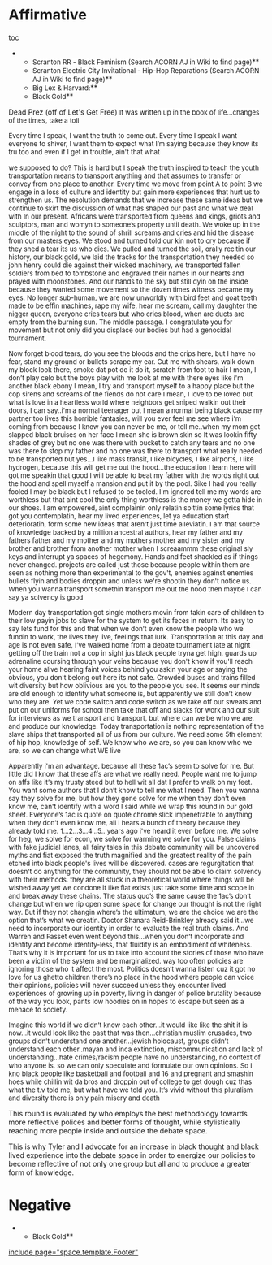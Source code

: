 =Affirmative= 

[[toc]]





**<span style="background-color: #ffffff; font-size: 13px;">Scranton RR - Black Feminism (Search ACORN AJ in Wiki to find page)</span>**
**<span style="background-color: #ffffff; font-size: 13px;">Scranton Electric City Invitational - Hip-Hop Reparations (Search ACORN AJ in Wiki to find page)</span>**
**<span style="background-color: #ffffff; font-size: 13px;">Big Lex & Harvard:</span>**
**<span style="background-color: #ffffff; font-size: 13px;">Black Gold</span>**
Dead Prez (off of Let's Get Free)
<span style="background-color: #ffffff; font-size: 13px;">It was written up in the book of life...changes of the times, take a toll</span>

<span style="background-color: #ffffff; font-size: 13px;">Every time I speak, I want the truth to come out. Every time I speak I want everyone to shiver, I want them to expect what I’m saying because they know its tru too and even if I get in trouble, ain't that what </span>

<span style="background-color: #ffffff; font-size: 13px;">we supposed to do?</span>
<span style="background-color: #ffffff; font-size: 13px;">This is hard but I speak the truth inspired to teach the youth transportation means to transport anything and that assumes to transfer or convey from one place to another. Every time we move from point A to point B we engage in a loss of culture and identity but gain more experiences that hurt us to strengthen us. The resolution demands that we increase these same ideas but we continue to skirt the discussion of what has shaped our past and what we deal with In our present. Africans were transported from queens and kings, griots and sculptors, man and womyn to someone’s property until death. We woke up in the middle of the night to the sound of shrill screams and cries and hid the disease from our masters eyes. We stood and turned told our kin not to cry because if they shed a tear its us who dies. We pulled and turned the soil, orally recitin our history, our black gold, we laid the tracks for the transportation they needed so john henry could die against their wicked machinery, we transported fallen soldiers from bed to tombstone and engraved their names in our hearts and prayed with moonstones. And our hands to the sky but still dyin on the inside because they wanted some movement so the dozen times witness became my eyes. No longer sub-human, we are now unworldly with bird feet and goat teeth made to be effin machines, rape my wife, hear me scream, call my daughter the nigger queen, everyone cries tears but who cries blood, when are ducts are empty from the burning sun. The middle passage. I congratulate you for movement but not only did you displace our bodies but had a genocidal tournament.</span>

<span style="background-color: #ffffff; font-size: 13px;">Now forget blood tears, do you see the bloods and the crips here, but I have no fear, stand my ground or bullets scrape my ear. Cut me with shears, walk down my block look there, smoke dat pot do it do it, scratch from foot to hair I mean, I don’t play celo but the boys play with me look at me with there eyes like i'm another black ebony I mean, I try and transport myself to a happy place but the cop sirens and screams of the fiends do not care I mean, I love to be loved but what is love in a heartless world where neighbors get sniped walkin out their doors, I can say..i'm a normal teenager but I mean a normal being black cause my partner too lives this horrible fantasies, will you ever feel me see where i'm coming from because I know you can never be me, or tell me..when my mom get slapped black bruises on her face I mean she is brown skin so It was lookin fifty shades of grey but no one was there with bucket to catch any tears and no one was there to stop my father and no one was there to transport what really needed to be transported but yes…I like mass transit, I like bicycles, I like airports, I like hydrogen, because this will get me out the hood…the education I learn here will got me speakin that good I will be able to beat my father with the words right out the hood and spell myself a mansion and put it by the pool. Sike I had you really fooled I may be black but I refused to be tooled. I'm ignored tell me my words are worthless but that aint cool the only thing worthless is the money we gotta hide in our shoes. I am empowered, aint complainin only relatin spittin some lyrics that got you contemplatin, hear my lived experiences, let ya education start deterioratin, form some new ideas that aren't just time alleviatin. I am that source of knowledge backed by a million ancestral authors, hear my father and my fathers father and my mother and my mothers mother and my sister and my brother and brother from another mother when I screaammm these original sly keys and interrupt ya spaces of hegemony. Hands and feet shackled as if things never changed. projects are called just those because people within them are seen as nothing more than experimental to the gov't, enemies against enemies bullets flyin and bodies droppin and unless we're shootin they don't notice us. When you wanna transport somethin transport me out the hood then maybe I can say ya solvency is good</span>

<span style="background-color: #ffffff; font-size: 13px;">Modern day transportation got single mothers movin from takin care of children to their low payin jobs to slave for the system to get its feces in return. Its easy to say lets fund for this and that when we don’t even know the people who we fundin to work, the lives they live, feelings that lurk. Transportation at this day and age is not even safe, I’ve walked home from a debate tournament late at night getting off the train not a cop in sight jus black people tryna get high, guards up adrenaline coursing through your veins because you don't know if you'll reach your home alive hearing faint voices behind you askin your age or saying the obvious, you don't belong out here its not safe. Crowded buses and trains filled wit diversity but how oblivious are you to the people you see. It seems our minds are old enough to identify what someone is, but apparently we still don’t know who they are. Yet we code switch and code switch as we take off our sweats and put on our uniforms for school then take that off and slacks for work and our suit for interviews as we transport and transport, but where can we be who we are, and produce our knowledge. Today transportation is nothing representation of the slave ships that transported all of us from our culture. We need some 5th element of hip hop, knowledge of self. We know who we are, so you can know who we are, so we can change what WE live</span>

<span style="background-color: #ffffff; font-size: 13px;">Apparently i'm an advantage, because all these 1ac’s seem to solve for me. But little did I know that these affs are what we really need. People want me to jump on affs like it’s my trusty steed but to hell wit all dat I prefer to walk on my feet. You want some authors that I don’t know to tell me what I need. Then you wanna say they solve for me, but how they gone solve for me when they don’t even know me, can't identify with a word I said while we wrap this round in our gold sheet. Everyone’s 1ac is quote on quote chrome slick impenetrable to anything when they don’t even know me, all I hears a bunch of theory because they already told me. 1…2…3…4…5.. years ago i've heard it even before me. We solve for heg, we solve for econ, we solve for warming we solve for you. False claims with fake judicial lanes, all fairy tales in this debate community will be uncovered myths and fiat exposed the truth magnified and the greatest reality of the pain etched into black people's lives will be discovered. cases are regurgitation that doesn't do anything for the community, they should not be able to claim solvency with their methods. they are all stuck in a theoretical world where things will be wished away yet we condone it like fiat exists just take some time and scope in and break away these chains. The status quo’s the same cause the 1ac’s don’t change but when we rip open some space for change our thought is not the right way. But if they not changin where’s the ultimatum, we are the choice we are the option that’s what we creatin. Doctor Shanara Reid-Brinkley already said it…we need to incorporate our identity in order to evaluate the real truth claims. And Warren and Fasset even went beyond this…when you don’t incorporate and identity and become identity-less, that fluidity is an embodiment of whiteness. That’s why it is important for us to take into account the stories of those who have been a victim of the system and be marginalized. way too often policies are ignoring those who it affect the most. Politics doesn’t wanna listen cuz it got no love for us ghetto children there’s no place in the hood where people can voice their opinions, policies will never succeed unless they encounter lived experiences of growing up in poverty, living in danger of police brutality because of the way you look, pants low hoodies on in hopes to escape but seen as a menace to society.</span>

<span style="background-color: #ffffff; font-size: 13px;">Imagine this world if we didn’t know each other…it would like like the shit it is now…it would look like the past that was then…christian muslim crusades, two groups didn’t understand one another…jewish holocaust, groups didn’t understand each other..mayan and inca extinction, miscommunication and lack of understanding…hate crimes/racism people have no understanding, no context of who anyone is, so we can only speculate and formulate our own opinions. So I kno black people like basketball and football and 16 and pregnant and smashin hoes while chillin wit da bros and droppin out of college to get dough cuz thas what the t.v told me, but what have we told you. It’s vivid without this pluralism and diversity there is only pain misery and death</span>


This round is evaluated by who employs the best methodology towards more reflective polices and better forms of thought, while stylistically reaching more people inside and outside the debate space.



This is why Tyler and I advocate for an increase in black thought and black lived experience into the debate space in order to energize our policies to become reflective of not only one group but all and to produce a greater form of knowledge.

=Negative= 
**<span style="background-color: #ffffff; font-size: 13px;">Black Gold</span>**


[[include page="space.template.Footer"]]